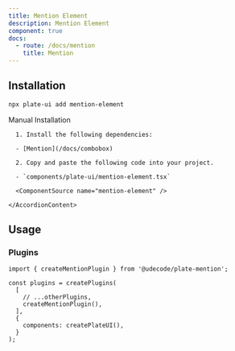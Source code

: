 ```yaml
---
title: Mention Element
description: Mention Element
component: true
docs:
  - route: /docs/mention
    title: Mention
---
```


<ComponentPreview name="playground-demo" id="mention" />

## Installation

```bash
npx plate-ui add mention-element
```

<Accordion type="single" collapsible>
  <AccordionItem value="manual-installation">
    <AccordionTrigger>Manual Installation</AccordionTrigger>
    <AccordionContent>

      1. Install the following dependencies:

      - [Mention](/docs/combobox)

      2. Copy and paste the following code into your project.

      - `components/plate-ui/mention-element.tsx`

      <ComponentSource name="mention-element" />

    </AccordionContent>

  </AccordionItem>
</Accordion>

## Usage

### Plugins

```tsx
import { createMentionPlugin } from '@udecode/plate-mention';

const plugins = createPlugins(
  [
    // ...otherPlugins,
    createMentionPlugin(),
  ],
  {
    components: createPlateUI(),
  }
);
```
